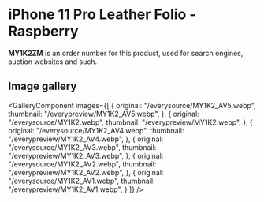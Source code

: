 
# iPhone 11 Pro Leather Folio - Raspberry

<Callout type='info' emoji='👉🏻'>**MY1K2ZM** is an order number for this product, used for search engines, auction websites and such.</Callout>

## Image gallery

<GalleryComponent
    images={[
      {
        original: "/everysource/MY1K2_AV5.webp",
        thumbnail: "/everypreview/MY1K2_AV5.webp",
      },
      {
        original: "/everysource/MY1K2.webp",
        thumbnail: "/everypreview/MY1K2.webp",
      },
      {
        original: "/everysource/MY1K2_AV4.webp",
        thumbnail: "/everypreview/MY1K2_AV4.webp",
      },
      {
        original: "/everysource/MY1K2_AV3.webp",
        thumbnail: "/everypreview/MY1K2_AV3.webp",
      },
      {
        original: "/everysource/MY1K2_AV2.webp",
        thumbnail: "/everypreview/MY1K2_AV2.webp",
      },
      {
        original: "/everysource/MY1K2_AV1.webp",
        thumbnail: "/everypreview/MY1K2_AV1.webp",
      }
    ]}
  />
